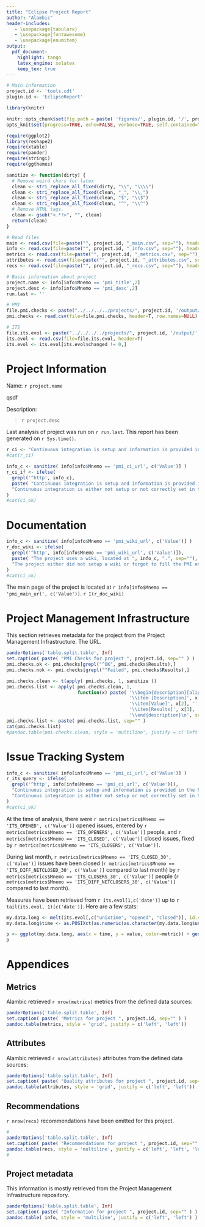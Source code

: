 ```yaml
---
title: "Eclipse Project Report"
author: "Alambic"
header-includes:
   - \usepackage{tabularx}
   - \usepackage{fontawesome}
   - \usepackage{enumitem}
output: 
  pdf_document:
    highlight: tango
    latex_engine: xelatex
    keep_tex: true
---
```


```r
# Main information
project.id <- 'tools.cdt'
plugin.id <- 'EclipseReport'

library(knitr)

knitr::opts_chunk$set(fig.path = paste( 'figures/', plugin.id, '/', project.id, '/', sep=""))
opts_knit$set(progress=TRUE, echo=FALSE, verbose=TRUE, self.contained=T)

require(ggplot2)
library(reshape2)
require(xtable)
require(pander)
require(stringi)
require(ggthemes)

sanitize <- function(dirty) {
  # Remove weird chars for latex
  clean <- stri_replace_all_fixed(dirty, "\\", "\\\\")
  clean <- stri_replace_all_fixed(clean, "_", "\\_")
  clean <- stri_replace_all_fixed(clean, "$", "\\$")
  clean <- stri_replace_all_fixed(clean, "^", "\\^")
  # Remove HTML tags.
  clean <- gsub("<.*?>", "", clean)
  return(clean)
}

# Read files
main <- read.csv(file=paste("", project.id, "_main.csv", sep=""), header=T)
info <- read.csv(file=paste("", project.id, "_info.csv", sep=""), header=T)
metrics <- read.csv(file=paste("", project.id, "_metrics.csv", sep=""), header=T)
attributes <- read.csv(file=paste("", project.id, "_attributes.csv", sep=""), header=T)
recs <- read.csv(file=paste("", project.id, "_recs.csv", sep=""), header=T, row.names=NULL)

# Basic information about project
project.name <- info[info$Mnemo == 'pmi_title',2]
project.desc <- info[info$Mnemo == 'pmi_desc',2]
run.last <- ''

# PMI
file.pmi.checks <- paste("../../../../projects/", project.id, '/output/', project.id, "_pmi_checks.csv", sep="")
pmi.checks <- read.csv(file=file.pmi.checks, header=T, row.names=NULL)

# ITS
file.its.evol <- paste("../../../../projects/", project.id, '/output/', project.id, "_metrics_its_evol.csv", sep="")
its.evol <- read.csv(file=file.its.evol, header=T)
its.evol <- its.evol[its.evol$changed != 0,]

```

# Project Information

Name: `r project.name` 

\Large\faCheck qsdf
\normalsize

Description: 

> `r project.desc`

Last analysis of project was run on `r run.last`. This report has been generated on `r Sys.time()`.

```r
r_ci <- "Continuous integration is setup and information is provided in the PMI. "
#cat(r_ci)
```

```r
info_c <- sanitize( info[info$Mnemo == 'pmi_ci_url', c('Value')] )
r_ci_if <- ifelse(
  grepl('^http', info_c),
  paste( "Continuous integration is setup and information is provided in the PMI. URL is ", info_c, ".", sep=""),
  "Continuous integration is either not setup or not correctly set in the PMI."
)
#cat(ci_ok)
```

\begin{itemize}
\item `r I(r_ci_if)`
\end{itemize}


# Documentation

```r
info_c <- sanitize( info[info$Mnemo == 'pmi_wiki_url', c('Value')] )
r_doc_wiki <- ifelse(
  grepl('^http', info[info$Mnemo == 'pmi_wiki_url', c('Value')]),
  paste( "The project uses a wiki, located at ", info_c, ".", sep=""),
  "The project either did not setup a wiki or forgot to fill the PMI entry."
)
#cat(ci_ok)
```

The main page of the project is located at `r info[info$Mnemo == 'pmi_main_url', c('Value')]`. 
`r I(r_doc_wiki)`


# Project Management Infrastructure

This section retrieves metadata for the project from the Project Management Infrastructure. The URL.

```r
panderOptions('table.split.table', Inf)
set.caption( paste( "PMI Checks for project ", project.id, sep="" ) )
pmi.checks.ok <- pmi.checks[grepl("^OK", pmi.checks$Results),]
pmi.checks.nok <- pmi.checks[grepl("^Failed", pmi.checks$Results),]

pmi.checks.clean <- t(apply( pmi.checks, 1, sanitize ))
pmi.checks.list <- apply( pmi.checks.clean, 1, 
                          function(x) paste( '\\begin{description}[align=left]\n',
                                             '\\item [Description]', x[1], '',
                                             '\\item[Value]', x[2], '', 
                                             '\\item[Results]', x[3], '\n',
                                             '\\end{description}\n', sep="") )
pmi.checks.list <- paste( pmi.checks.list, sep="" )
cat(pmi.checks.list)
#pandoc.table(pmi.checks.clean, style = 'multiline', justify = c('left', 'left', 'left'))
```

# Issue Tracking System

```r
info_c <- sanitize( info[info$Mnemo == 'pmi_ci_url', c('Value')] )
r_its_query <- ifelse(
  grepl('^http', info[info$Mnemo == 'pmi_ci_url', c('Value')]),
  "Continuous integration is setup and information is provided in the PMI. ",
  "Continuous integration is either not setup or not correctly set in the PMI."
)
#cat(ci_ok)
```

\begin{itemize}
\item The project reference in Bugzilla (a.k.a. \textit{Product}) is `r sanitize( info[info$Mnemo == 'pmi_bugzilla_product', c('Value')] )`.
\item The list of issues for the project can be found at `r sanitize( info[info$Mnemo == 'pmi_bugzilla_query_url', c('Value')] )`. 
\item New issues on the project can be entered at `r sanitize( info[info$Mnemo == 'pmi_bugzilla_create_url', c('Value')] )`. 
\end{itemize}

At the time of analysis, there were `r metrics[metrics$Mnemo == 'ITS_OPENED', c('Value')]` opened issues, entered by `r metrics[metrics$Mnemo == 'ITS_OPENERS', c('Value')]` people, and `r metrics[metrics$Mnemo == 'ITS_CLOSED', c('Value')]` closed issues, fixed by `r metrics[metrics$Mnemo == 'ITS_CLOSERS', c('Value')]`.

During last month, `r metrics[metrics$Mnemo == 'ITS_CLOSED_30', c('Value')]` issues have been closed (`r metrics[metrics$Mnemo == 'ITS_DIFF_NETCLOSED_30', c('Value')]` compared to last month) by `r metrics[metrics$Mnemo == 'ITS_CLOSERS_30', c('Value')]` people (`r metrics[metrics$Mnemo == 'ITS_DIFF_NETCLOSERS_30', c('Value')]` compared to last month).

Measures have been retrieved from `r its.evol[1,c('date')]` up to `r tail(its.evol, 1)[c('date')]`. Here are a few stats:
\begin{itemize}
\item Month with most open bugs was `r its.evol[which(its.evol$opened == max(its.evol$openers)), c('date')]`.
\end{itemize}


```r
my.data.long <- melt(its.evol[,c("unixtime", "opened", "closed")], id.vars="unixtime", value.name="value", variable.name="metric")
my.data.long$time <- as.POSIXct(as.numeric(as.character(my.data.long$unixtime)), origin="1970-01-01")

p <- ggplot(my.data.long, aes(x = time, y = value, color=metric)) + geom_line(size = .1) + theme_tufte()
p
```

# Appendices

## Metrics

Alambic retrieved `r nrow(metrics)` metrics from the defined data sources: 

```r
panderOptions('table.split.table', Inf)
set.caption( paste( "Metrics for project ", project.id, sep="" ) )
pandoc.table(metrics, style = 'grid', justify = c('left', 'left'))
```

## Attributes

Alambic retrieved `r nrow(attributes)` attributes from the defined data sources: 

```r
panderOptions('table.split.table', Inf)
set.caption( paste( "Quality attributes for project ", project.id, sep="" ) )
pandoc.table(attributes, style = 'grid', justify = c('left', 'left'))
```

## Recommendations

`r nrow(recs)` recommendations have been emitted for this project. 
\begin{tabularx}{\linewidth}{ll}
test & tes \\
\end{tabularx}

```r
#
panderOptions('table.split.table', Inf)
set.caption( paste( "Recommendations for project ", project.id, sep="" ) )
pandoc.table(recs, style = 'multiline', justify = c('left', 'left', 'left'))
#
```

## Project metadata

This information is mostly retrieved from the Project Management Infrastructure repository. 

```r
panderOptions('table.split.table', Inf)
set.caption( paste( "Information for project ", project.id, sep="" ) )
pandoc.table( info, style = 'multiline', justify = c('left', 'left') )
```

